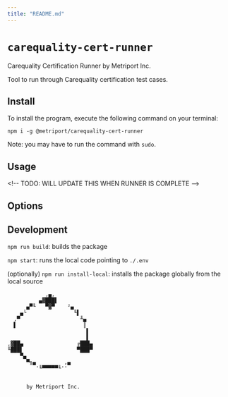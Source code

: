```yaml
---
title: "README.md"
---
```


# `carequality-cert-runner`

Carequality Certification Runner by Metriport Inc.

Tool to run through Carequality certification test cases.

## Install

To install the program, execute the following command on your terminal:

`npm i -g @metriport/carequality-cert-runner`

Note: you may have to run the command with `sudo`.

## Usage

&lt;!-- TODO: WILL UPDATE THIS WHEN RUNNER IS COMPLETE --&gt;

## Options

## Development

`npm run build`: builds the package

`npm start`: runs the local code pointing to `./.env`

(optionally) `npm run install-local`: installs the package globally from the local source

```
            ,▄,
          ▄▓███▌
      ▄▀╙   ▀▓▀    ²▄
    ▄└               ╙▌
  ,▀                   ╨▄
  ▌                     ║
                         ▌
                         ▌
,▓██▄                 ╔███▄
╙███▌                 ▀███▀
    ▀▄
      ▀╗▄         ,▄
         '╙▀▀▀▀▀╙''


      by Metriport Inc.

```
